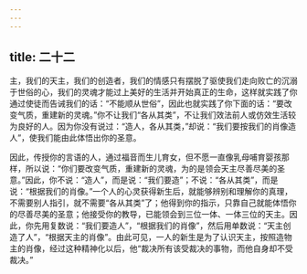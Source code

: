 ```yaml
---
---
---
```

title: 二十二
---

主，我们的天主，我们的创造者，我们的情感只有摆脱了驱使我们走向败亡的沉溺于世俗的心，我们的灵魂才能过上美好的生活并开始真正的生命，这样就实践了你通过使徒而告诫我们的话：“不能顺从世俗”，因此也就实践了你下面的话：“要改变气质，重建新的灵魂。”你不让我们“各从其类”，不让我们效法前人或仿效生活较为良好的人。因为你没有说过：“造人，各从其类，”却说：“我们要按我们的肖像造人”，使我们能由此体悟出你的圣意。

因此，传授你的言语的人，通过福音而生儿育女，但不愿一直像乳母哺育婴孩那样，所以说：“你们要改变气质，重建新的灵魂，为的是领会天主尽善尽美的圣意。”因此，你不说：“造人”，而是说：“我们要造”；不说：“各从其类”，而是说：“根据我们的肖像。”一个人的心灵获得新生后，就能够辨别和理解你的真理，不需要别人指引，就不需要“各从其类”了；他得到你的指示，只靠自己就能体悟你的尽善尽美的圣意；他接受你的教导，已能领会到三位一体、一体三位的天主。因此，你先用复数说：“我们要造人”，“根据我们的肖像”，然后用单数说：“天主创造了人”，“根据天主的肖像”。由此可见，一人的新生是为了认识天主，按照造物主的肖像，经过这种精神化以后，他“裁决所有该受裁决的事物，而他自身却不受裁决。”
